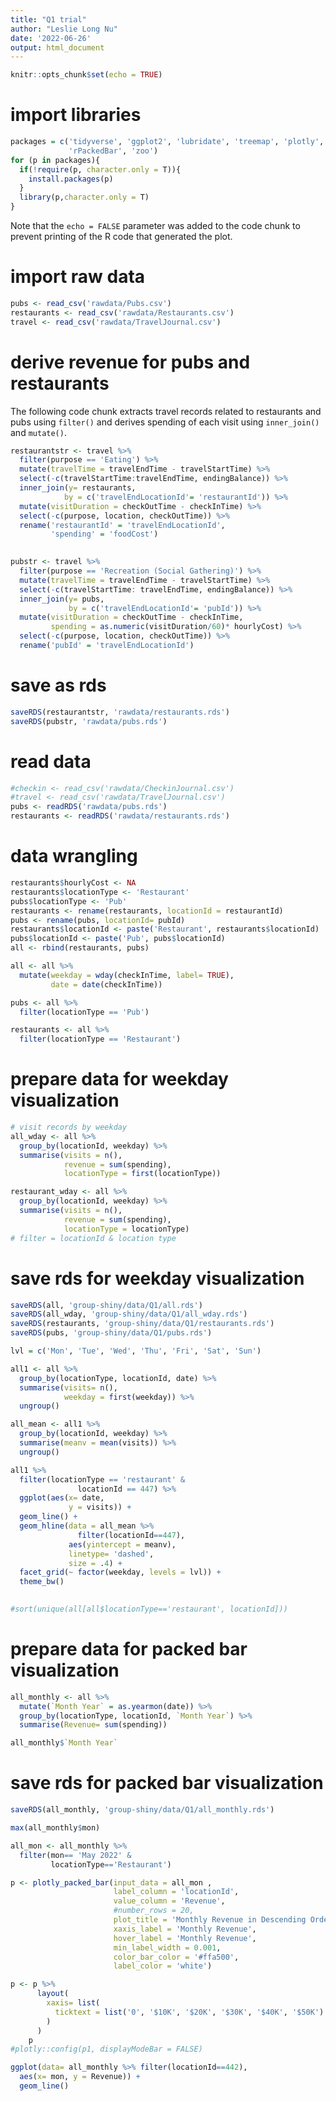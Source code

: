 ```yaml
---
title: "Q1 trial"
author: "Leslie Long Nu"
date: '2022-06-26'
output: html_document
---
```


```r
knitr::opts_chunk$set(echo = TRUE)
```

# import libraries

```r
packages = c('tidyverse', 'ggplot2', 'lubridate', 'treemap', 'plotly', 
             'rPackedBar', 'zoo')
for (p in packages){
  if(!require(p, character.only = T)){
    install.packages(p)
  }
  library(p,character.only = T)
}
```

Note that the `echo = FALSE` parameter was added to the code chunk to prevent printing of the R code that generated the plot.

# import raw data

```r
pubs <- read_csv('rawdata/Pubs.csv')
restaurants <- read_csv('rawdata/Restaurants.csv')
travel <- read_csv('rawdata/TravelJournal.csv')
```

# derive revenue for pubs and restaurants
The following code chunk extracts travel records related to restaurants and pubs using `filter()` and derives spending of each visit using `inner_join()` and `mutate()`.

```r
restaurantstr <- travel %>%
  filter(purpose == 'Eating') %>% 
  mutate(travelTime = travelEndTime - travelStartTime) %>%
  select(-c(travelStartTime:travelEndTime, endingBalance)) %>%
  inner_join(y= restaurants, 
            by = c('travelEndLocationId'= 'restaurantId')) %>%
  mutate(visitDuration = checkOutTime - checkInTime) %>%
  select(-c(purpose, location, checkOutTime)) %>%
  rename('restaurantId' = 'travelEndLocationId',
         'spending' = 'foodCost')
  

pubstr <- travel %>%
  filter(purpose == 'Recreation (Social Gathering)') %>%
  mutate(travelTime = travelEndTime - travelStartTime) %>%
  select(-c(travelStartTime: travelEndTime, endingBalance)) %>%
  inner_join(y= pubs, 
             by = c('travelEndLocationId'= 'pubId')) %>%
  mutate(visitDuration = checkOutTime - checkInTime,
         spending = as.numeric(visitDuration/60)* hourlyCost) %>%
  select(-c(purpose, location, checkOutTime)) %>%
  rename('pubId' = 'travelEndLocationId')
```

# save as rds

```r
saveRDS(restaurantstr, 'rawdata/restaurants.rds')
saveRDS(pubstr, 'rawdata/pubs.rds')
```


# read data

```r
#checkin <- read_csv('rawdata/CheckinJournal.csv')
#travel <- read_csv('rawdata/TravelJournal.csv')
pubs <- readRDS('rawdata/pubs.rds')
restaurants <- readRDS('rawdata/restaurants.rds')
```

# data wrangling 

```r
restaurants$hourlyCost <- NA
restaurants$locationType <- 'Restaurant'
pubs$locationType <- 'Pub'
restaurants <- rename(restaurants, locationId = restaurantId)
pubs <- rename(pubs, locationId= pubId)
restaurants$locationId <- paste('Restaurant', restaurants$locationId)
pubs$locationId <- paste('Pub', pubs$locationId)
all <- rbind(restaurants, pubs)
```

```r
all <- all %>%
  mutate(weekday = wday(checkInTime, label= TRUE),
         date = date(checkInTime))

pubs <- all %>%
  filter(locationType == 'Pub')

restaurants <- all %>%
  filter(locationType == 'Restaurant')
```


# prepare data for weekday visualization

```r
# visit records by weekday 
all_wday <- all %>%
  group_by(locationId, weekday) %>%
  summarise(visits = n(),
            revenue = sum(spending),
            locationType = first(locationType))

restaurant_wday <- all %>%
  group_by(locationId, weekday) %>%
  summarise(visits = n(),
            revenue = sum(spending),
            locationType = locationType)
# filter = locationId & location type
```

# save rds for weekday visualization

```r
saveRDS(all, 'group-shiny/data/Q1/all.rds')
saveRDS(all_wday, 'group-shiny/data/Q1/all_wday.rds')
saveRDS(restaurants, 'group-shiny/data/Q1/restaurants.rds')
saveRDS(pubs, 'group-shiny/data/Q1/pubs.rds')
```

```r
lvl = c('Mon', 'Tue', 'Wed', 'Thu', 'Fri', 'Sat', 'Sun')

all1 <- all %>%
  group_by(locationType, locationId, date) %>%
  summarise(visits= n(),
            weekday = first(weekday)) %>%
  ungroup() 

all_mean <- all1 %>%
  group_by(locationId, weekday) %>%
  summarise(meanv = mean(visits)) %>%
  ungroup()

all1 %>%
  filter(locationType == 'restaurant' &
               locationId == 447) %>%
  ggplot(aes(x= date,
             y = visits)) +
  geom_line() +
  geom_hline(data = all_mean %>%
               filter(locationId==447),
             aes(yintercept = meanv),
             linetype= 'dashed',
             size = .4) +
  facet_grid(~ factor(weekday, levels = lvl)) +
  theme_bw()
  
```

```r
#sort(unique(all[all$locationType=='restaurant', locationId]))
```

# prepare data for packed bar visualization

```r
all_monthly <- all %>%
  mutate(`Month Year` = as.yearmon(date)) %>%
  group_by(locationType, locationId, `Month Year`) %>%
  summarise(Revenue= sum(spending))
```

```r
all_monthly$`Month Year`
```

# save rds for packed bar visualization

```r
saveRDS(all_monthly, 'group-shiny/data/Q1/all_monthly.rds')
```

```r
max(all_monthly$mon)
```

```r

all_mon <- all_monthly %>%
  filter(mon== 'May 2022' &
         locationType=='Restaurant')

p <- plotly_packed_bar(input_data = all_mon , 
                       label_column = 'locationId',
                       value_column = 'Revenue',
                       #number_rows = 20,
                       plot_title = 'Monthly Revenue in Descending Order in May 2022', 
                       xaxis_label = 'Monthly Revenue',
                       hover_label = 'Monthly Revenue',
                       min_label_width = 0.001,
                       color_bar_color = '#ffa500',
                       label_color = 'white') 

p <- p %>%
      layout(
        xaxis= list(
          ticktext = list('0', '$10K', '$20K', '$30K', '$40K', '$50K')
        )
      )
    p
#plotly::config(p1, displayModeBar = FALSE)
```


```r
ggplot(data= all_monthly %>% filter(locationId==442),
  aes(x= mon, y = Revenue)) +
  geom_line()
```

